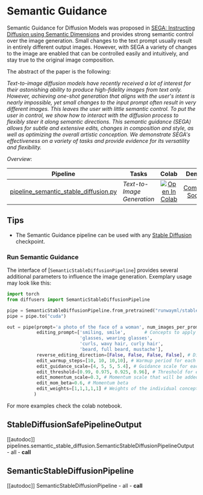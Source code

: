 <!--Copyright 2022 The HuggingFace Team. All rights reserved.

Licensed under the Apache License, Version 2.0 (the "License"); you may not use this file except in compliance with
the License. You may obtain a copy of the License at

http://www.apache.org/licenses/LICENSE-2.0

Unless required by applicable law or agreed to in writing, software distributed under the License is distributed on
an "AS IS" BASIS, WITHOUT WARRANTIES OR CONDITIONS OF ANY KIND, either express or implied. See the License for the
specific language governing permissions and limitations under the License.
-->

# Semantic Guidance

Semantic Guidance for Diffusion Models was proposed in [SEGA: Instructing Diffusion using Semantic Dimensions](https://arxiv.org/abs/2301.12247) and provides strong semantic control over the image generation.
Small changes to the text prompt usually result in entirely different output images. However, with SEGA a variety of changes to the image are enabled that can be controlled easily and intuitively, and stay true to the original image composition.

The abstract of the paper is the following:

*Text-to-image diffusion models have recently received a lot of interest for their astonishing ability to produce high-fidelity images from text only. However, achieving one-shot generation that aligns with the user's intent is nearly impossible, yet small changes to the input prompt often result in very different images. This leaves the user with little semantic control. To put the user in control, we show how to interact with the diffusion process to flexibly steer it along semantic directions. This semantic guidance (SEGA) allows for subtle and extensive edits, changes in composition and style, as well as optimizing the overall artistic conception. We demonstrate SEGA's effectiveness on a variety of tasks and provide evidence for its versatility and flexibility.*


*Overview*:

| Pipeline | Tasks | Colab | Demo
|---|---|:---:|:---:|
| [pipeline_semantic_stable_diffusion.py](https://github.com/huggingface/diffusers/blob/main/src/diffusers/pipelines/semantic_stable_diffusion/pipeline_semantic_stable_diffusion) | *Text-to-Image Generation* |  [![Open In Colab](https://colab.research.google.com/assets/colab-badge.svg)](https://colab.research.google.com/github/ml-research/semantic-image-editing/blob/main/examples/SemanticGuidance.ipynb) | [Coming Soon](https://huggingface.co/AIML-TUDA)

## Tips

- The Semantic Guidance pipeline can be used with any [Stable Diffusion](./api/pipelines/stable_diffusion/text2img) checkpoint.

### Run Semantic Guidance

The interface of [`SemanticStableDiffusionPipeline`] provides several additional parameters to influence the image generation.
Exemplary usage may look like this:

```python
import torch
from diffusers import SemanticStableDiffusionPipeline

pipe = SemanticStableDiffusionPipeline.from_pretrained("runwayml/stable-diffusion-v1-5", torch_dtype=torch.float16)
pipe = pipe.to("cuda")

out = pipe(prompt='a photo of the face of a woman', num_images_per_prompt=1, guidance_scale=7,
           editing_prompt=['smiling, smile',       # Concepts to apply
                           'glasses, wearing glasses',
                           'curls, wavy hair, curly hair',
                           'beard, full beard, mustache'],
           reverse_editing_direction=[False, False, False, False], # Direction of guidance i.e. increase all concepts
           edit_warmup_steps=[10, 10, 10,10], # Warmup period for each concept
           edit_guidance_scale=[4, 5, 5, 5.4], # Guidance scale for each concept
           edit_threshold=[0.99, 0.975, 0.925, 0.96], # Threshold for each concept. Threshold equals the percentile of the latent space that will be discarded. I.e. threshold=0.99 uses 1% of the latent dimensions
           edit_momentum_scale=0.3, # Momentum scale that will be added to the latent guidance
           edit_mom_beta=0.6, # Momentum beta
           edit_weights=[1,1,1,1,1] # Weights of the individual concepts against each other
          )
```

For more examples check the colab notebook.

## StableDiffusionSafePipelineOutput
[[autodoc]] pipelines.semantic_stable_diffusion.SemanticStableDiffusionPipelineOutput
	- all
	- __call__

## SemanticStableDiffusionPipeline
[[autodoc]] SemanticStableDiffusionPipeline
	- all
	- __call__
